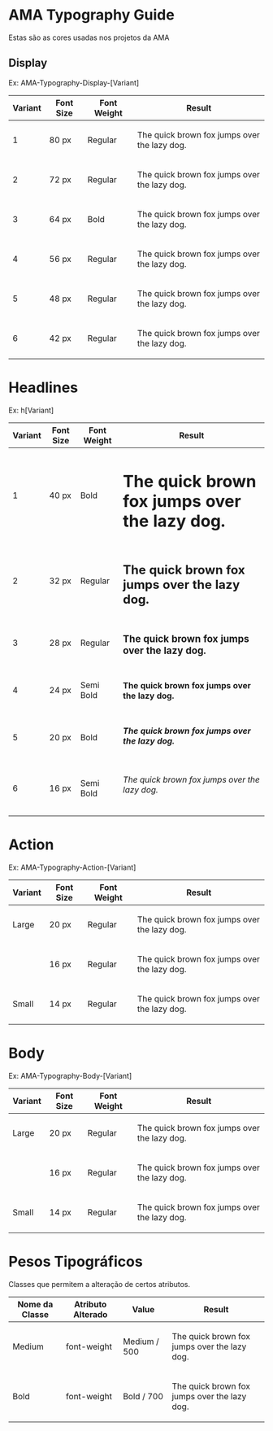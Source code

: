 
<Meta title="Foundations/Typography" />

# AMA Typography Guide
Estas são as cores usadas nos projetos da AMA

## Display
Ex: AMA-Typography-Display-[Variant]

<table className="mb-5">
  <thead>
    <tr>
      <th>Variant</th>
      <th>Font Size</th>
      <th>Font Weight</th>
      <th style={{ width: 400 }}>Result</th>
    </tr>
  </thead>
  <tbody> 
    <tr>
      <td>1</td>
      <td>80 px</td>
      <td>Regular</td>
      <td>
        <p className="overflow AMA-Typography-Display-1">The quick brown fox jumps over the lazy dog.</p>
      </td>
    </tr>
    <tr>
      <td>2</td>
      <td>72 px</td>
      <td>Regular</td>
      <td>
        <p className="overflow AMA-Typography-Display-2">The quick brown fox jumps over the lazy dog.</p>
      </td>
    </tr>
    <tr>
      <td>3</td>
      <td>64 px</td>
      <td>Bold</td>
      <td>
        <p className="overflow AMA-Typography-Display-3">The quick brown fox jumps over the lazy dog.</p>
      </td>
    </tr>
    <tr>
      <td>4</td>
      <td>56 px</td>
      <td>Regular</td>
      <td>
        <p className="overflow AMA-Typography-Display-4">The quick brown fox jumps over the lazy dog.</p>
      </td>
    </tr>
    <tr>
      <td>5</td>
      <td>48 px</td>
      <td>Regular</td>
      <td>
        <p className="overflow AMA-Typography-Display-5">The quick brown fox jumps over the lazy dog.</p>
      </td>
    </tr>
    <tr>
      <td>6</td>
      <td>42 px</td>
      <td>Regular</td>
      <td>
        <p className="overflow AMA-Typography-Display-6">The quick brown fox jumps over the lazy dog.</p>
      </td>
    </tr>
  </tbody>
</table>


# Headlines
Ex: h[Variant]

<table className="mb-5">
  <thead>
    <tr>
      <th>Variant</th>
      <th>Font Size</th>
      <th>Font Weight</th>
      <th>Result</th>
    </tr>
  </thead>
  <tbody> 
    <tr>
      <td>1</td>
      <td>40 px</td>
      <td>Bold</td>
      <td>
        <h1 className="overflow">The quick brown fox jumps over the lazy dog.</h1>
      </td>
    </tr>
    <tr>
      <td>2</td>
      <td>32 px</td>
      <td>Regular</td>
      <td>
        <h2 className="overflow">The quick brown fox jumps over the lazy dog.</h2>
      </td>
    </tr>
    <tr>
      <td>3</td>
      <td>28 px</td>
      <td>Regular</td>
      <td>
        <h3 className="overflow">The quick brown fox jumps over the lazy dog.</h3>
      </td>
    </tr>
    <tr>
      <td>4</td>
      <td>24 px</td>
      <td>Semi Bold</td>
      <td>
        <h4 className="overflow">The quick brown fox jumps over the lazy dog.</h4>
      </td>
    </tr>
    <tr>
      <td>5</td>
      <td>20 px</td>
      <td>Bold</td>
      <td>
        <h5 className="overflow">The quick brown fox jumps over the lazy dog.</h5>
      </td>
    </tr>
    <tr>
      <td>6</td>
      <td>16 px</td>
      <td>Semi Bold</td>
      <td>
        <h6 className="overflow">The quick brown fox jumps over the lazy dog.</h6>
      </td>
    </tr>
  </tbody>
</table>


# Action
Ex: AMA-Typography-Action-[Variant]

<table className="mb-5">
  <thead>
    <tr>
      <th>Variant</th>
      <th>Font Size</th>
      <th>Font Weight</th>
      <th>Result</th>
    </tr>
  </thead>
  <tbody> 
    <tr>
      <td>Large</td>
      <td>20 px</td>
      <td>Regular</td>
      <td>
        <p className="overflow AMA-Typography-Action-Large">The quick brown fox jumps over the lazy dog.</p>
      </td>
    </tr>
    <tr>
      <td></td>
      <td>16 px</td>
      <td>Regular</td>
      <td>
        <p className="overflow AMA-Typography-Action">The quick brown fox jumps over the lazy dog.</p>
      </td>
    </tr>
    <tr>
      <td>Small</td>
      <td>14 px</td>
      <td>Regular</td>
      <td>
        <p className="overflow AMA-Typography-Action-Small">The quick brown fox jumps over the lazy dog.</p>
      </td>
    </tr>
  </tbody>
</table>

# Body
Ex: AMA-Typography-Body-[Variant]

<table className="mb-5">
  <thead>
    <tr>
      <th>Variant</th>
      <th>Font Size</th>
      <th>Font Weight</th>
      <th>Result</th>
    </tr>
  </thead>
  <tbody> 
    <tr>
      <td>Large</td>
      <td>20 px</td>
      <td>Regular</td>
      <td>
        <p className="overflow AMA-Typography-Body-Large">The quick brown fox jumps over the lazy dog.</p>
      </td>
    </tr>
    <tr>
      <td></td>
      <td>16 px</td>
      <td>Regular</td>
      <td>
        <p className="overflow AMA-Typography-Body">The quick brown fox jumps over the lazy dog.</p>
      </td>
    </tr>
    <tr>
      <td>Small</td>
      <td>14 px</td>
      <td>Regular</td>
      <td>
        <p className="overflow AMA-Typography-Body-Small">The quick brown fox jumps over the lazy dog.</p>
      </td>
    </tr>
  </tbody>
</table>

# Pesos Tipográficos
Classes que permitem a alteração de certos atributos.

<table className="mb-5">
  <thead>
    <tr>
      <th>Nome da Classe</th>
      <th>Atributo Alterado</th>
      <th>Value</th>
      <th>Result</th>
    </tr>
  </thead>
  <tbody> 
    <tr>
      <td>Medium</td>
      <td>font-weight</td>
      <td>Medium / 500</td>
      <td>
        <p className="overflow AMA-Typography-Body-Large Medium">The quick brown fox jumps over the lazy dog.</p>
      </td>
    </tr>
    <tr>
      <td>Bold</td>
      <td>font-weight</td>
      <td>Bold / 700</td>
      <td>
        <p className="overflow AMA-Typography-Body-Large Bold">The quick brown fox jumps over the lazy dog.</p>
      </td>
    </tr>
  </tbody>
</table>